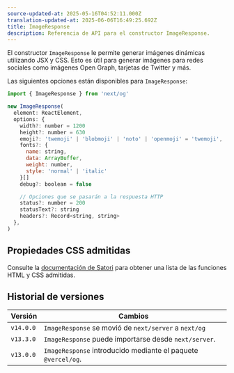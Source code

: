 ```yaml
---
source-updated-at: 2025-05-16T04:52:11.000Z
translation-updated-at: 2025-06-06T16:49:25.692Z
title: ImageResponse
description: Referencia de API para el constructor ImageResponse.
---
```


El constructor `ImageResponse` le permite generar imágenes dinámicas utilizando JSX y CSS. Esto es útil para generar imágenes para redes sociales como imágenes Open Graph, tarjetas de Twitter y más.

Las siguientes opciones están disponibles para `ImageResponse`:

```jsx
import { ImageResponse } from 'next/og'

new ImageResponse(
  element: ReactElement,
  options: {
    width?: number = 1200
    height?: number = 630
    emoji?: 'twemoji' | 'blobmoji' | 'noto' | 'openmoji' = 'twemoji',
    fonts?: {
      name: string,
      data: ArrayBuffer,
      weight: number,
      style: 'normal' | 'italic'
    }[]
    debug?: boolean = false

    // Opciones que se pasarán a la respuesta HTTP
    status?: number = 200
    statusText?: string
    headers?: Record<string, string>
  },
)
```

## Propiedades CSS admitidas

Consulte la [documentación de Satori](https://github.com/vercel/satori#css) para obtener una lista de las funciones HTML y CSS admitidas.

## Historial de versiones

| Versión   | Cambios                                               |
| --------- | ----------------------------------------------------- |
| `v14.0.0` | `ImageResponse` se movió de `next/server` a `next/og` |
| `v13.3.0` | `ImageResponse` puede importarse desde `next/server`. |
| `v13.0.0` | `ImageResponse` introducido mediante el paquete `@vercel/og`. |